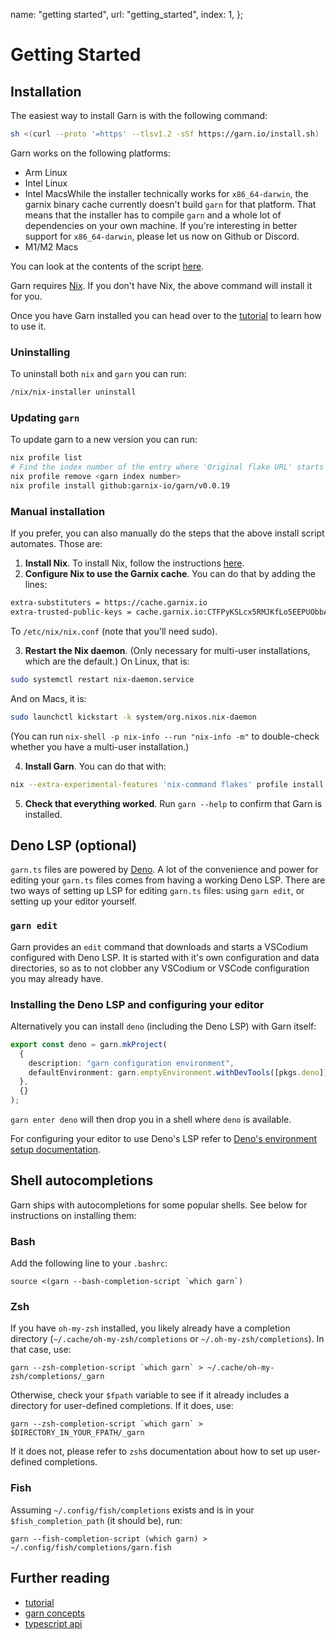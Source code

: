   name: "getting started",
  url: "getting_started",
  index: 1,
};

# Getting Started

## Installation

The easiest way to install <Text type="proper">Garn</Text> is with the following command:

```bash
sh <(curl --proto '=https' --tlsv1.2 -sSf https://garn.io/install.sh)
```

<Text type="proper">Garn</Text> works on the following platforms:

- Arm Linux
- Intel Linux
- Intel Macs<Hovernote>While the installer technically works for
  `x86_64-darwin`, the garnix binary cache currently doesn't build `garn` for
  that platform. That means that the installer has to compile `garn` and a
  whole lot of dependencies on your own machine. If you're interesting in
  better support for `x86_64-darwin`, please let us now on Github or
  Discord.</Hovernote>
- M1/M2 Macs

You can look at the contents of the script [here](https://garn.io/install.sh).

<Text type="proper">Garn</Text> requires [Nix](https://nixos.org/). If you don't have Nix, the above
command will install it for you.

Once you have <Text type="proper">Garn</Text> installed you can head over to the
[tutorial](/docs/tutorial) to learn how to use it.

### Uninstalling

To uninstall both `nix` and `garn` you can run:

```bash
/nix/nix-installer uninstall
```

### Updating `garn`

To update garn to a new version you can run:

```bash
nix profile list
# Find the index number of the entry where 'Original flake URL' starts with `github:garnix-io/garn`.
nix profile remove <garn index number>
nix profile install github:garnix-io/garn/v0.0.19
```

### Manual installation

If you prefer, you can also manually do the steps that the above install script automates. Those are:

1. **Install Nix**. To install Nix, follow the instructions [here](https://nixos.org/download).
2. **Configure Nix to use the <Text type="proper">Garnix</Text> cache**. You can do that by adding the lines:

```bash
extra-substituters = https://cache.garnix.io
extra-trusted-public-keys = cache.garnix.io:CTFPyKSLcx5RMJKfLo5EEPUObbA78b0YQ2DTCJXqr9g=
```

To `/etc/nix/nix.conf` (note that you'll need sudo).

3. **Restart the Nix daemon**. (Only necessary for multi-user installations, which are the default.) On Linux, that is:

```bash
sudo systemctl restart nix-daemon.service
```

And on Macs, it is:

```bash
sudo launchctl kickstart -k system/org.nixos.nix-daemon
```

(You can run `nix-shell -p nix-info --run "nix-info -m"` to double-check whether you have a multi-user installation.)

4. **Install <Text type="proper">Garn</Text>**. You can do that with:

```bash
nix --extra-experimental-features 'nix-command flakes' profile install -L github:garnix-io/garn
```

5. **Check that everything worked**. Run `garn --help` to confirm that <Text type="proper">Garn</Text> is installed.

## Deno LSP (optional)

`garn.ts` files are powered by [Deno](https://deno.com/). A lot of the
convenience and power for editing your `garn.ts` files comes from having a
working Deno LSP. There are two ways of setting up LSP for editing `garn.ts`
files: using `garn edit`, or setting up your editor yourself.

### `garn edit`

<Text type="proper">Garn</Text> provides an `edit` command that downloads and starts a VSCodium
configured with Deno LSP. It is started with it's own configuration and data
directories, so as to not clobber any VSCodium or VSCode configuration you may
already have.

### Installing the Deno LSP and configuring your editor

Alternatively you can install `deno` (including the Deno LSP) with <Text type="proper">Garn</Text> itself:

```typescript
export const deno = garn.mkProject(
  {
    description: "garn configuration environment",
    defaultEnvironment: garn.emptyEnvironment.withDevTools([pkgs.deno]),
  },
  {}
);
```

`garn enter deno` will then drop you in a shell where `deno` is available.

For configuring your editor to use Deno's LSP refer to [Deno's environment setup
documentation](https://docs.deno.com/runtime/manual/getting_started/setup_your_environment).

## Shell autocompletions

<Text type="proper">Garn</Text> ships with autocompletions for some popular shells. See below for
instructions on installing them:

### Bash

Add the following line to your `.bashrc`:

```
source <(garn --bash-completion-script `which garn`)
```

### Zsh

If you have `oh-my-zsh` installed, you likely already have a completion directory (`~/.cache/oh-my-zsh/completions` or `~/.oh-my-zsh/completions`). In that case, use:

```shell
garn --zsh-completion-script `which garn` > ~/.cache/oh-my-zsh/completions/_garn
```

Otherwise, check your `$fpath` variable to see if it already includes a directory for user-defined completions. If it does, use:

```shell
garn --zsh-completion-script `which garn` > $DIRECTORY_IN_YOUR_FPATH/_garn
```

If it does not, please refer to `zsh`s documentation about how to set up user-defined completions.

### Fish

Assuming `~/.config/fish/completions` exists and is in your `$fish_completion_path` (it should be), run:

```shell
garn --fish-completion-script (which garn) > ~/.config/fish/completions/garn.fish
```

## Further reading

- [tutorial](/documentation/tutorial)
- [garn concepts](/documentation/concepts)
- [typescript api](https://doc.deno.land/https://garn.io/ts/v0.0.19/mod.ts)
